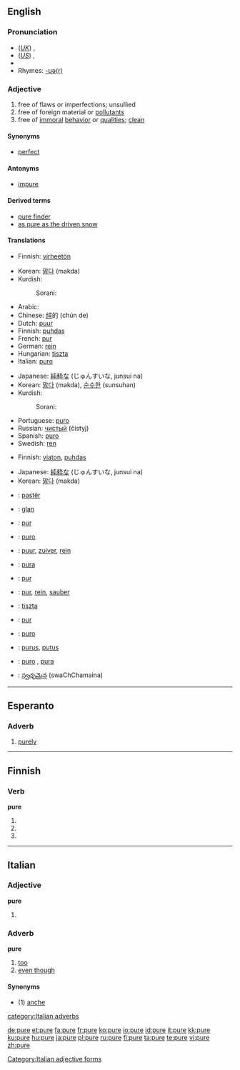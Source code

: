 {{see|puré|purè}}

==English==

===Pronunciation===
*(''[[Received Pronunciation|UK]]'') {{IPA|/ˈpjʊə/}}, {{SAMPA|/"pjU@/}}
*(''[[General American|US]]'') {{IPA|/ˈpjʊɚ/}}, {{SAMPA|/"pjU@`/}}
*{{audio|en-us-pure.ogg|Audio (US)}}
*Rhymes: [[Rhymes:English:-ʊə(r)|-ʊə(r)]]

===Adjective===
{{en-adj}}

# free of flaws or imperfections; unsullied
# free of foreign material or [[pollutant]]s
# free of [[immoral]] [[behavior]] or [[quality|qualities]]; [[clean]]

====Synonyms====
*[[perfect]]

====Antonyms====
*[[impure]]

====Derived terms====
*[[pure finder]]
*[[as pure as the driven snow]]

====Translations====
{{trans-top|free of flaws or imperfections}}
*Finnish: [[virheetön]]
{{trans-mid}}
*Korean: [[맑다]] (makda)
*Kurdish: 
*:Sorani: {{t|ku|په‌تی|tr=pati|sc=KUchar}}
{{trans-bottom}}

{{trans-top|free of foreign material or pollutants}}
*Arabic: {{Arab|[[صافي]]}} {{IPAchar|(ʂāfi)}}
*Chinese: [[纯]]的 (chún de)
*Dutch: [[puur]]
*Finnish: [[puhdas]]
*French: [[pur#French|pur]]
*German: [[rein#German|rein]]
*Hungarian: [[tiszta]]
*Italian: [[puro]]
{{trans-mid}}
*Japanese: [[純粋な]] (じゅんすいな, junsui na)
*Korean: [[맑다]] (makda), [[순수한]] (sunsuhan)
*Kurdish: 
*:Sorani: {{t|ku|ڕوون|tr=Roon|sc=KUchar}}
*Portuguese: [[puro]]
*Russian: [[чистый]] (čístyj)
*Spanish: [[puro]]
*Swedish: [[ren#Swedish|ren]]
{{trans-bottom}}

{{trans-top|free of immoral behavior or qualities; clean}}
*Finnish: [[viaton]], [[puhdas]]
{{trans-mid}}
*Japanese: [[純粋な]] (じゅんすいな, junsui na)
*Korean: [[맑다]] (makda)
{{trans-bottom}}

{{checktrans}}
{{trans-top|translations to be checked}}
*{{ttbc|Albanian}}: [[pastër]]
*{{ttbc|Breton}}: [[glan]]
*{{ttbc|Catalan}}: [[pur]]
*{{ttbc|Cebuano}}: [[puro]]
*{{ttbc|Dutch}}: [[puur]], [[zuiver]], [[rein]]
*{{ttbc|Esperanto}}: [[pura]]
*{{ttbc|French}}: [[pur]]
*{{ttbc|German}}: [[pur]], [[rein]], [[sauber]]
*{{ttbc|Hungarian}}: [[tiszta]]
{{trans-mid}}
*{{ttbc|Interlingua}}: [[pur]] 
*{{ttbc|Italian}}: [[puro]]
*{{ttbc|Latin}}: [[purus]], [[putus]]
*{{ttbc|Spanish}}: [[puro]] {{m}}, [[pura]] {{f}}
*{{ttbc|Telugu}}: [[స్వఛ్ఛమైన]] (swaChChamaina)
{{trans-bottom}}

----

==Esperanto==
===Adverb===
{{eo-adv}}
#[[purely]]

----

==Finnish==

===Verb===
'''pure'''

# {{fi-form of|purra|type=verb|mood=indicative|tense=present connegative}}
# {{fi-form of|purra|type=verb|pr=second-person|pl=singular|mood=imperative|tense=present}}
# {{fi-form of|purra|type=verb|pr=second-person|pl=singular|mood=imperative|tense=present connegative}}

----

==Italian==
===Adjective===
'''pure''' {{p}}
# {{feminine plural of|puro#Adjective|puro}}

===Adverb===
'''pure'''

# [[too]]
# [[even though]]

====Synonyms====
*(1) [[anche]]

[[Category:Italian adjective forms]]
[[category:Italian adverbs]]

[[de:pure]]
[[et:pure]]
[[fa:pure]]
[[fr:pure]]
[[ko:pure]]
[[io:pure]]
[[id:pure]]
[[it:pure]]
[[kk:pure]]
[[ku:pure]]
[[hu:pure]]
[[ja:pure]]
[[pl:pure]]
[[ru:pure]]
[[fi:pure]]
[[ta:pure]]
[[te:pure]]
[[vi:pure]]
[[zh:pure]]